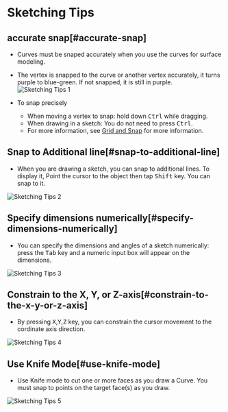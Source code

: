 # Sketching Tips

## accurate snap[#accurate-snap]

- Curves must be snaped accurately when you use the curves for surface modeling.
- The vertex is snapped to the curve or another vertex accurately, it turns purple to blue-green. If not snapped, it is still in purple.
![Sketching Tips 1](/img/sketching-tips-1.png)

- To snap precisely
    - When moving a vertex to snap: hold down <kbd>Ctrl</kbd> while dragging.
    - When drawing in a sketch: You do not need to press <kbd>Ctrl</kbd>.
    - For more information, see [Grid and Snap](../3d-viewport/grid-and-snap) for more information.

## Snap to Additional line[#snap-to-additional-line]

- When you are drawing a sketch, you can snap to additional lines. To display it, Point the cursor to the object then tap <kbd>Shift</kbd> key. You can snap to it.

![Sketching Tips 2](/img/sketching-tips-2.gif)

## Specify dimensions numerically[#specify-dimensions-numerically]

- You can specify the dimensions and angles of a sketch numerically: press the <kbd>Tab</kbd> key and a numeric input box will appear on the dimensions. 

![Sketching Tips 3](/img/sketching-tips-3.gif)

## Constrain to the X, Y, or Z-axis[#constrain-to-the-x-y-or-z-axis]

- By pressing <kbd>X</kbd>,<kbd>Y</kbd>,<kbd>Z</kbd> key, you can constrain the cursor movement to the cordinate axis direction.

![Sketching Tips 4](/img/sketching-tips-4.gif)

## Use Knife Mode[#use-knife-mode]

- Use Knife mode to cut one or more faces as you draw a Curve. You must snap to points on the target face(s) as you draw. 

![Sketching Tips 5](/img/sketching-tips-5.gif)





